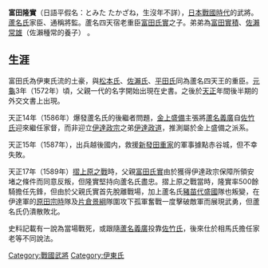 '''富田隆實'''（日語平假名：とみた たかざね，生沒年不詳），[[日本戰國時代|日本戰國時代]]的武將。[[蘆名氏|蘆名氏]]家臣、通稱將監。蘆名四天宿老重臣[[富田氏實|富田氏實]]之子。弟弟為[[富田實積|富田實積]]、[[佐瀨常雄|佐瀨常雄]]（佐瀨種常的養子） 。

== 生涯 ==
富田氏為伊東氏流的土豪，與[[松本氏|松本氏]]、[[佐瀨氏|佐瀨氏]]、[[平田氏|平田氏]]同為蘆名四天王的重臣。[[元龜|元龜]]3年（1572年）頃，父親一代的名字開始出現在史書。之後於[[天正_(日本)|天正]]年間後半期的外交文書上出現。

天正14年（1586年）爆發蘆名氏的後繼者問題，[[金上盛備|金上盛備]]主張將[[蘆名義廣|蘆名義廣]]自[[佐竹氏|佐竹氏]]迎來繼任家督，而非迎立[[伊達政宗|伊達政宗]]之弟[[伊達政道|伊達政道]]，推測屬於金上盛備之派系。

天正15年（1587年），出兵越後國内，救援[[新發田重家|新發田重家]]的軍事據點赤谷城，但不幸失敗。

天正17年（1589年）[[摺上原之戰|摺上原之戰]]時，父親[[富田氏實|富田氏實]]由於獲得伊達政宗保障所領安堵之條件而同意反叛，但隆實堅持向蘆名氏盡忠。摺上原之戰當時，隆實率500餘騎擔任先鋒，但由於父親氏實首先脫離戰場，加上蘆名氏[[豬苗代盛國|豬苗代盛國]]隊也叛變，在伊達軍的[[原田宗時|原田宗時]]隊及[[片倉景綱|片倉景綱]]隊圍攻下孤軍奮戰一度擊破敵軍而展現武勇，但蘆名氏仍潰散敗北。

史料記載有一說為當場戰死，或跟隨[[蘆名義廣|蘆名義廣]]投靠[[佐竹氏|佐竹氏]]，後來仕於相馬氏擔任家老等不同說法。

[[Category:戰國武將|Category:戰國武將]]
[[Category:伊東氏|Category:伊東氏]]